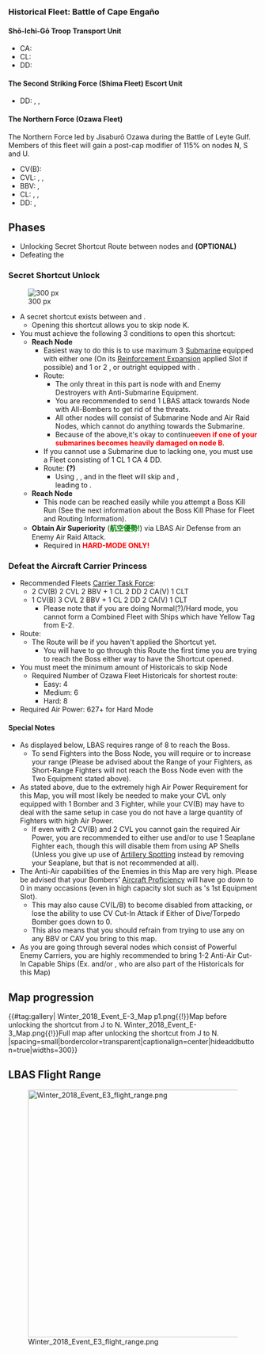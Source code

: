 {{Event/MapPageHeader

}}
{{Event/MapInfo
|en = Ozawa Carrier Task Force, Sortie All Out! [1st Battle of Cape Engaño]
|jp = 小沢機動部隊 全力出撃!【第一次エンガノ岬沖海戦】
|tag = E3
|romaji = Ozawa kidō-butai Zenryoku syutsugeki! [Dai-ichiji Engano-misaki oki kaisen]
|mechanics = Combined Fleet@Combined Fleet, Abyssal Combined Fleet@Abyssal Combined Fleet, Striking Force@Striking_Force, LoS Check@Events/Mechanics#LoS_Check,  Land Base Aerial Support@Land Base Aerial Support, Ship Locking@Events/Mechanics#Ship_Locking
|hp_casual = 1750
|hp_easy = 1750
|hp_medium = 1750
|hp_hard = 2100
|show_kills = true
|kills_casual = 5
|kills_easy = 5
|kills_medium = 5
|kills_hard = 6
|reward_casual_1 = {{EquipmentCardKai|Underway Replenishment|size=50px}}
|reward_casual_1_x = 2
|reward_casual_2 = {{EquipmentCardKai|Blueprint|size=50px}}
|reward_casual_2_x = 1
|reward_easy_1 = {{EquipmentCardKai|Action Report|size=50px}}
|reward_easy_1_x = 1
|reward_easy_2 = {{EquipmentCardKai|New Model Aerial Armament Material|size=50px}}
|reward_easy_2_x = 1
|reward_easy_3 = {{EquipmentCardKai|Underway Replenishment|size=50px}}
|reward_easy_3_x = 2
|reward_easy_4 = {{EquipmentCardKai|Blueprint|size=50px}}
|reward_easy_4_x = 1
|reward_medium_1 = {{EquipmentCardKai|Action Report|size=50px}}
|reward_medium_1_x = 1
|reward_medium_2 = {{EquipmentCardKai|New Model Aerial Armament Material|size=50px}}
|reward_medium_2_x = 1
|reward_medium_3 = {{EquipmentCardKai|Underway Replenishment|size=50px}}
|reward_medium_3_x = 2
|reward_medium_4 = {{EquipmentCardKai|Blueprint|size=50px}}
|reward_medium_4_x = 1
|reward_medium_5 = {{EquipmentCardKai|Prototype Flight Deck Catapult|size=50px}}
|reward_medium_5_x = 1
|reward_hard_1 = {{EquipmentCardKai|Action Report|size=50px}}
|reward_hard_1_x = 1
|reward_hard_2 = {{EquipmentCardKai|New Model Aerial Armament Material|size=50px}}
|reward_hard_2_x = 2
|reward_hard_3 = {{EquipmentCardKai|Underway Replenishment|size=50px}}
|reward_hard_3_x = 3
|reward_hard_4 = {{EquipmentCardKai|Blueprint|size=50px}}
|reward_hard_4_x = 1
|reward_hard_5 = {{EquipmentCardKai|Prototype Flight Deck Catapult|size=50px}}
|reward_hard_5_x = 1
|reward_hard_6 = {{EquipmentCardKai|Type 4 Fighter Hayate|size=50px}}
|reward_hard_6_x = 1
}}
{{MapBranchingTable
|title = E-3 Branching Rules Starting Points
|0 -> 1 = 
* Single Fleet
* Strike Force
|0 -> 2 =
* Carrier Task Force
}}
{{MapBranchingTable
|title = E-3 Branching Rules Part 1
|A -> B = * Do not meet the requirements to go to D.
|A -> D = 
* Meet one of the following requirements:
** All members of the Troop Transport Unit are present.
** All members of the Shima Fleet Escort Unit are present.
** Difficulty is set to Casual.

|B -> C = 
* Do not meet the requirements to go to D.
|B -> D = 
* Fleet contains no CA (CAV unconfirmed)

|F -> E = 
* Random routing if you do not meet the requirements to go to G.
|F -> G = 
* Meet one of the following requirements:
** Amount of ships in the fleet ≦ 3
}}
{{MapBranchingTable
|title = E-3 Branching Rules Part 2
|L/empty -> J = 
* Meet all of the following requirements:
** Amount of Ozawa Fleet members ≧ 3/4/5 on Easy/Medium/Hard
** Amount of CV(B) ≦ 2
|L/empty -> M = 
* Do not meet the requirements to go to J.

|J -> I = 
* Do not meet the requirements to go to either K or N.
|J -> K = 
* Meet all of the following requirements:
** Do not meet the requirements to go to N.
** Amount of CV(B) ≦ 2
** Amount of (F)BB(V) + CV(B) ≦ 4
** Fleet contains no SS(V)
** Amount of Ozawa Fleet members ≧ ?/?/5? on Easy/Medium/Hard
|J -> N = 
* Meet all of the following requirements:
** The shortcut must be unlocked.
** Amount of CV(B) ≦ 2
** Amount of (F)BB(V) + CV(B) ≦ 4
** Fleet contains no SS(V)
** Amount of Ozawa Fleet members ≧ 3/3/8? on Easy/Medium/Hard

|N -> O = 
* Meet all of the following requirements:
** Fast Fleet
** Amount of Ozawa Fleet members ≧ 4/6/8 on Easy/Medium/Hard
|N -> Q = 
* Do not meet the requirements to go to O.

|O -> R = 
* Fail the LoS check.
|O -> S = 
* Pass the LoS check.

|P -> O = 
* Do not meet the requirement to go to S.
|P -> S = 
* Amount of Ozawa Fleet members ≧ 3/4/6 on Easy/Medium/Hard

|Q -> P = 
* Fail to meet the requirements to go to S, but pass the LoS check.
|Q -> S = 
* Meet all of the following requirements:
** Amount of Ozawa Fleet members ≧ 4/6/8 on Easy/Medium/Hard
** Escort Fleet contains no battleships
** Amount of (F)BB(V) + CV(B) ≦ 4
** Pass the LoS check.
|Q -> T = 
* Fail the LoS check.
}}
===Historical Fleet: Battle of Cape Engaño===
====Shō-Ichi-Gō Troop Transport Unit====
* CA: {{ShipLink|Aoba}}
* CL: {{ShipLink|Kinu Kai Ni|text=Kinu}}
* DD: {{ShipLink|Uranami}}

====The Second Striking Force (Shima Fleet) Escort Unit====
* DD: {{ShipLink|Hatsuharu Kai Ni|text=Hatsuharu}}, {{ShipLink|Hatsushimo Kai Ni|text=Hatsushimo}}, {{ShipLink|Wakaba Kai|text=Wakaba}}

====The Northern Force (Ozawa Fleet)====
The Northern Force led by Jisaburō Ozawa during the Battle of Leyte Gulf. Members of this fleet will gain a post-cap modifier of 115% on nodes N, S and U.
* CV(B): {{ShipLink|Zuikaku Kai Ni A|text=Zuikaku}}
* CVL: {{ShipLink|Chitose A|Chitose Carrier Kai Ni|text=Chitose}}, {{ShipLink|Chiyoda A|Chiyoda Carrier Kai Ni|text=Chiyoda}}, {{ShipLink|Zuihou Kai|text=Zuihou}}
* BBV: {{ShipLink|Hyuuga Kai|text=Hyuuga}}, {{ShipLink|Ise Kai|text=Ise}}
* CL: {{ShipLink|Isuzu Kai Ni|text=Isuzu}}, {{ShipLink|Ooyodo Kai|text=Ooyodo}}, {{ShipLink|Tama Kai|text=Tama}}
* DD: {{ShipLink|Akizuki}}, {{ShipLink|Hatsuzuki}}

{{clear}}

==Phases==
*Unlocking Secret Shortcut Route between nodes {{Event/Route|J|orange}} and {{Event/Route|N|red}} '''(OPTIONAL)'''
*Defeating the {{ShipLink|Aircraft Carrier Princess}}

===Secret Shortcut Unlock===
[[File:【KanColle】 Winter 2018 Event E-3 Opening Hidden Shortcut|thumb|right|300 px]]
*A secret shortcut exists between {{Event/Route|J|orange}} and {{Event/Route|N|red}}.
**Opening this shortcut allows you to skip node K.
*You must achieve the following 3 conditions to open this shortcut:
**'''Reach Node''' {{Event/Route|H|lightblue}}
***Easiest way to do this is to use maximum 3 [[List of submarines by upgraded maximum stats/Sortable|Submarine]] equipped with either one {{Turbine}}{{EquipmentLink|Improved Kanhon Type Turbine|text=Turbine}} (On its [[Reinforcement Expansion]] applied Slot if possible) and 1 or 2 {{Turbine}}{{EquipmentLink|New Model High Temperature High Pressure Boiler|text=Boiler}}, or outright equipped with {{EquipmentLink|Emergency Repair Personnel}}.
***Route: {{Event/Route|A|red|B|red|D|orange|F|red|G|orange|H|lightblue}}
****The only threat in this part is node {{Event/Route|B|red}} with {{ShipLink|Light Cruiser Tsu-Class/Elite|Light Cruiser Tsu-class}} and Enemy Destroyers with Anti-Submarine Equipment.
****You are recommended to send 1 LBAS attack towards Node {{Event/Route|B|red}} with All-Bombers to get rid of the threats.
****All other nodes will consist of Submarine Node and Air Raid Nodes, which cannot do anything towards the Submarine.
****Because of the above,''' '''it's okay to continue<span style="color:red">''' even if one of your submarines becomes heavily damaged on node B'''</span>.
***If you cannot use a Submarine due to lacking one, you must use a Fleet consisting of 1 CL 1 CA 4 DD.
***Route: {{Event/Route|A|red|B|red|C|red|D|orange|F|red|G|orange|H|lightblue}} '''(?)'''
****Using {{ShipLink|Kinu/Kai Ni|text=Kinu}}, {{ShipLink|Aoba}}, and {{ShipLink|Uranami}} in the fleet will skip {{Event/Route|B|red}} and {{Event/Route|C|red}},<br />leading to {{Event/Route|A|red|D|orange|F|red|G|orange|H|lightblue}}.
**'''Reach Node''' {{Event/Route|S|red}}
***This node can be reached easily while you attempt a Boss Kill Run (See the next information about the Boss Kill Phase for Fleet and Routing Information).
**'''Obtain Air Superiority''' (<span style="color:green">'''航空優勢! '''</span>) via LBAS Air Defense from an Enemy Air Raid Attack.
***Required in <span style="color:red"> '''HARD-MODE ONLY!'''</span>

===Defeat the Aircraft Carrier Princess===
*Recommended Fleets [[Combat/Combined Fleet|Carrier Task Force]]:
**2 CV(B) 2 CVL 2 BBV + 1 CL 2 DD 2 CA(V) 1 CLT
**1 CV(B) 3 CVL 2 BBV + 1 CL 2 DD 2 CA(V) 1 CLT
***Please note that if you are doing Normal(?)/Hard mode, you cannot form a Combined Fleet with Ships which have Yellow Tag from E-2.
*Route: {{Event/Route|L|lightblue|J|orange|N|red|Q|orange|S|red|U|red}}
**The Route will be {{Event/Route|L|lightblue|J|orange|K|orange|N|red|Q|orange|S|red|U|red}} if you haven't applied the Shortcut yet.
***You will have to go through this Route the first time you are trying to reach the Boss either way to have the Shortcut opened.
*You must meet the minimum amount of Historicals to skip Node {{Event/Route|P|red}}
**Required Number of Ozawa Fleet Historicals for shortest route:
***Easy: 4
***Medium: 6
***Hard: 8
*Required Air Power: 627+ for Hard Mode
====Special Notes====
*As displayed below, LBAS requires range of 8 to reach the Boss.
**To send Fighters into the Boss Node, you will require {{EquipmentLink|PBY-5A Catalina}} or {{EquipmentLink|Type 2 Large Flying Boat}} to increase your range (Please be advised about the Range of your Fighters, as Short-Range Fighters will not reach the Boss Node even with the Two Equipment stated above).
*As stated above, due to the extremely high Air Power Requirement for this Map, you will most likely be needed to make your CVL only equipped with 1 Bomber and 3 Fighter, while your CV(B) may have to deal with the same setup in case you do not have a large quantity of Fighters with high Air Power.
**If even with 2 CV(B) and 2 CVL you cannot gain the required Air Power, you are recommended to either use {{ShipLink|Ise/Kai|text=Ise}} and/or {{ShipLink|Hyuuga/Kai|text=Hyuuga}} to use 1 {{Seaplane Fighter}} Seaplane Fighter each, though this will disable them from using {{RedAmmo}} AP Shells (Unless you give up use of [[Artillery Spotting]] instead by removing your Seaplane, but that is not recommended at all).
*The Anti-Air capabilities of the Enemies in this Map are very high. Please be advised that your Bombers' [[Aircraft Proficiency]] will have go down to 0 in many occasions (even in high capacity slot such as {{ShipLink|Zuikaku/Kai Ni A}}'s 1st Equipment Slot).
**This may also cause CV(L/B) to become disabled from attacking, or lose the ability to use CV Cut-In Attack if Either of Dive/Torpedo Bomber goes down to 0.
**This also means that you should refrain from trying to use any {{Seaplane}} {{EquipmentLink|Zuiun|Prototype Seiran|Zuiun (634 Air Group)|Zuiun Model 12|text=Seaplane Bomber}} on any BBV or CAV you bring to this map.
*As you are going through several nodes which consist of Powerful Enemy Carriers, you are highly recommended to bring 1-2 Anti-Air Cut-In Capable Ships (Ex. {{ShipLink|Akizuki}} and/or {{ShipLink|Hatsuzuki}}, who are also part of the Historicals for this Map)

==Map progression==
{{#tag:gallery|
Winter_2018_Event_E-3_Map p1.png{{!}}Map before unlocking the shortcut from J to N.
Winter_2018_Event_E-3_Map.png{{!}}Full map after unlocking the shortcut from J to N.
|spacing=small|bordercolor=transparent|captionalign=center|hideaddbutton=true|widths=300}}
{{clear}}

==LBAS Flight Range==
[[File:Winter_2018_Event_E3_flight_range.png|500px|center]]

{{Event/MapPageFooter}}